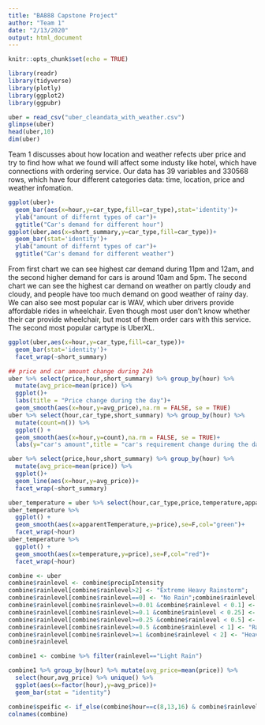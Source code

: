 ```yaml
---
title: "BA888 Capstone Project"
author: "Team 1"
date: "2/13/2020"
output: html_document
---
```


```r
knitr::opts_chunk$set(echo = TRUE)
```

```r
library(readr)
library(tidyverse)
library(plotly)
library(ggplot2)
library(ggpubr)
```

```r
uber = read_csv("uber_cleandata_with_weather.csv")
glimpse(uber)
head(uber,10)
dim(uber)
```

Team 1 discusses about how location and weather refects uber price and try to find how what we found will affect some industy like hotel, which have connections with ordering service. Our data has 39 variables and 330568 rows, which have four different categories data: time, location, price and weather infomation. 
```r
ggplot(uber)+
  geom_bar(aes(x=hour,y=car_type,fill=car_type),stat='identity')+
  ylab("amount of differnt types of car")+
  ggtitle("Car's demand for different hour")
ggplot(uber,aes(x=short_summary,y=car_type,fill=car_type))+
  geom_bar(stat='identity')+
  ylab("amount of differnt types of car")+
  ggtitle("Car's demand for different weather")
```
From first chart we can see highest car demand during 11pm and 12am, and the second higher demand for cars is around 10am and 5pm. The second chart we can see the highest car demand on weather on partly cloudy and cloudy, and people have too much demand on good weather of rainy day. We can also see most popular car is WAV, which uber drivers provide affordable rides in wheelchair. Even though most user don't know whether their car provide wheelchair, but most of them order cars with this service. The second most popular cartype is UberXL. 

```r
ggplot(uber,aes(x=hour,y=car_type,fill=car_type))+
  geom_bar(stat='identity')+
  facet_wrap(~short_summary)
```

```r
## price and car amount change during 24h
uber %>% select(price,hour,short_summary) %>% group_by(hour) %>% 
  mutate(avg_price=mean(price)) %>% 
  ggplot()+ 
  labs(title = "Price change during the day")+
  geom_smooth(aes(x=hour,y=avg_price),na.rm = FALSE, se = TRUE)
uber %>% select(hour,car_type,short_summary) %>% group_by(hour) %>% 
  mutate(count=n()) %>% 
  ggplot() + 
  geom_smooth(aes(x=hour,y=count),na.rm = FALSE, se = TRUE)+
  labs(y="car's amount",title = "car's requirement change during the day")
```


```r
uber %>% select(price,hour,short_summary) %>% group_by(hour) %>% 
  mutate(avg_price=mean(price)) %>% 
  ggplot()+
  geom_line(aes(x=hour,y=avg_price))+
  facet_wrap(~short_summary)
```


```r
uber_temperature = uber %>% select(hour,car_type,price,temperature,apparentTemperature,temperatureHigh,temperatureLow,apparentTemperatureHigh,apparentTemperatureLow)
uber_temperature %>% 
  ggplot() + 
  geom_smooth(aes(x=apparentTemperature,y=price),se=F,col="green")+
  facet_wrap(~hour)
uber_temperature %>% 
  ggplot() + 
  geom_smooth(aes(x=temperature,y=price),se=F,col="red")+
  facet_wrap(~hour)
```

```r
combine <- uber
combine$rainlevel <- combine$precipIntensity
combine$rainlevel[combine$rainlevel>2] <- "Extreme Heavy Rainstorm";
combine$rainlevel[combine$rainlevel==0] <- "No Rain";combine$rainlevel[combine$rainlevel>0 &combine$rainlevel < 0.01] <- "Drizzle";
combine$rainlevel[combine$rainlevel>=0.01 &combine$rainlevel < 0.1] <- "Light Rain";
combine$rainlevel[combine$rainlevel>=0.1 &combine$rainlevel < 0.25] <- "Moderate Rain";
combine$rainlevel[combine$rainlevel>=0.25 &combine$rainlevel < 0.5] <- "Heavy Rain";
combine$rainlevel[combine$rainlevel>=0.5 &combine$rainlevel < 1] <- "Rain Storm";
combine$rainlevel[combine$rainlevel>=1 &combine$rainlevel < 2] <- "Heavy Rain Storm"
combine$rainlevel

combine1 <- combine %>% filter(rainlevel=="Light Rain")

combine1 %>% group_by(hour) %>% mutate(avg_price=mean(price)) %>% 
  select(hour,avg_price) %>% unique() %>% 
  ggplot(aes(x=factor(hour),y=avg_price))+
  geom_bar(stat = "identity")

```

```r
combine$speific <- if_else(combine$hour==c(8,13,16) & combine$rainlevel=="Light Rain", "rush","no rush")
colnames(combine)
```


